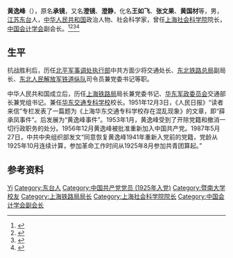 {{Otheruses|other=名为黄国材的其他人物|黄国材}}

'''黄逸峰'''（{{bd|1906年||1988年|}}），原名'''承镜'''，又名'''澄镜'''、'''澄静'''，化名'''王如飞'''、'''张文果'''、'''黄国材'''等，男，[[江苏|江苏]][[东台|东台]]人，[[中华人民共和国|中华人民共和国]]政治人物、社会科学家，曾任[[上海社会科学院|上海社会科学院]]院长，[[中国会计学会|中国会计学会]]副会长。<ref>{{Cite book|title=20世纪中华人物名字号辞典|author=周家珍编著|publisher=法律出版社|year=2000|isbn=9787503628320|location=北京|pages=}}</ref><ref>{{Cite book|title=中国近现代人物别名词典|author=徐为民编|publisher=沈阳出版社|year=1993|isbn=|location=沈阳|pages=}}</ref><ref>{{Cite book|title=民国人物大辞典|author=徐友春主编; 蔡鸿源, 周兴培副主编|publisher=河北人民出版社|year=1991|isbn=|location=石家庄|pages=}}</ref><ref>{{Cite book|title=江苏革命史词典|author=叶绪昌主编; 王广达, 刘顺发, 邹嘉南副主编|publisher=南京大学出版社|year=1993|isbn=|location=南京|pages=}}</ref>
==生平==
抗战胜利后，历任[[北平军事调处执行部|北平军事调处执行部]]中共方面少将交通处长、[[东北铁路总局|东北铁路总局]]副局长、[[东北人民解放军|东北人民解放军]][[中国人民解放军铁道兵|铁道纵队]]司令员兼党委书记等职。

中华人民共和国成立后，历任[[上海铁路局|上海铁路局]]局长兼党委书记、[[华东军政委员会|华东军政委员会]]交通部长兼党组书记。兼任[[华东交通专科学校|华东交通专科学校]]校长。1951年12月3日，《人民日报》“读者来信”专栏发表了一篇题为《上海华东交通专科学校存在混乱现象》的文章，即“薛承凤事件”。后发展为“黄逸峰事件”。1953年1月，黄逸峰受到了开除党籍和撤消一切行政职务的处分。1956年12月黄逸峰被批准重新加入中国共产党。1987年5月27日，中共中央组织部发文“同意恢复黄逸峰1941年重新入党前的党籍，党龄从1925年10月连续计算，参加革命工作时间从1925年8月参加共青团算起。”
== 参考资料 ==
{{reflist}}

{{Navboxes
| title  = 黄逸峰在[[中国会计学会|中国会计学会]]的职务
| list1  =
{{中国会计学会第一届理事会}}
}}

{{Authority control}}
{{DEFAULTSORT:Huang黄}}
[[Category:黄姓|Yi]]
[[Category:东台人|Category:东台人]]
[[Category:中国共产党党员_(1925年入党)|Category:中国共产党党员 (1925年入党)]]
[[Category:暨南大学校友|Category:暨南大学校友]]
[[Category:上海铁路局局长|Category:上海铁路局局长]]
[[Category:上海社会科学院院长|Category:上海社会科学院院长]]
[[Category:中国会计学会副会长|Category:中国会计学会副会长]]

{{中国人物小作品}}